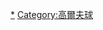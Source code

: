 {{container category}}
{{commonscat|Golf by continent}}
[[Category:各大洲體育|*]]
[[Category:高爾夫球|Category:高爾夫球]]